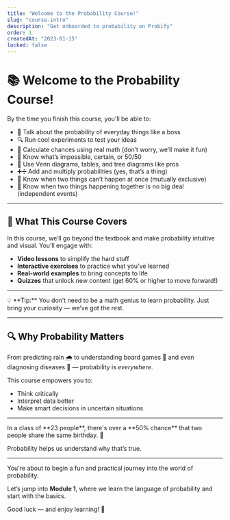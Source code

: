 ```yaml
---
title: "Welcome to the Probability Course!"
slug: "course-intro"
description: "Get onboarded to probability on Probify"
order: 1
createdAt: "2023-01-15"
locked: false
---
```


# 📚 Welcome to the Probability Course!

<Summary title="🎯 Learning Goals for the Whole Journey">
By the time you finish this course, you'll be able to:

- 🎲 Talk about the probability of everyday things like a boss  
- 🔍 Run cool experiments to test your ideas  
- 📐 Calculate chances using real math (don’t worry, we’ll make it fun)  
- 🤔 Know what’s impossible, certain, or 50/50  
- 🧩 Use Venn diagrams, tables, and tree diagrams like pros  
- ➕➗ Add and multiply probabilities (yes, that’s a thing)  
- 🚫 Know when two things can’t happen at once (mutually exclusive)  
- 🔗 Know when two things happening together is no big deal (independent events)  
</Summary>

---

## 👋 What This Course Covers

In this course, we’ll go beyond the textbook and make probability intuitive and visual. You’ll engage with:

- **Video lessons** to simplify the hard stuff
- **Interactive exercises** to practice what you’ve learned
- **Real-world examples** to bring concepts to life
- **Quizzes** that unlock new content (get 60% or higher to move forward!)

---

<Note>
💡 **Tip:** You don’t need to be a math genius to learn probability. Just bring your curiosity — we’ve got the rest.
</Note>

---

## 🔍 Why Probability Matters

From predicting rain 🌧️ to understanding board games 🎲 and even diagnosing diseases 🏥 — probability is *everywhere*.

This course empowers you to:

- Think critically
- Interpret data better
- Make smart decisions in uncertain situations

---

<Facts title="Did You Know?">
In a class of **23 people**, there's over a **50% chance** that two people share the same birthday. 🎂

Probability helps us understand why that’s true.
</Facts>

---

<Summary title="Get Ready!">
You're about to begin a fun and practical journey into the world of probability.

Let’s jump into **Module 1**, where we learn the language of probability and start with the basics.

Good luck — and enjoy learning! 🚀
</Summary>
